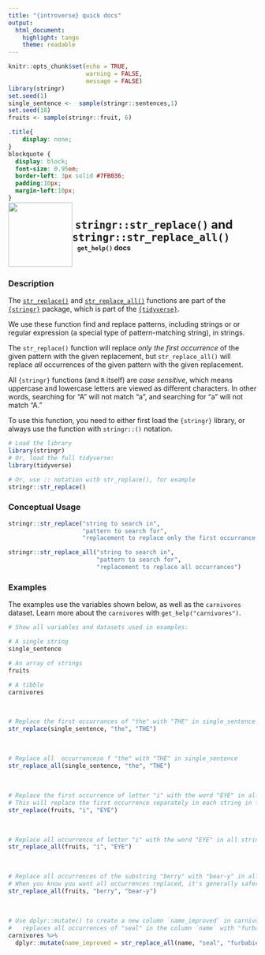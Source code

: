 ```yaml
---
title: "{introverse} quick docs"
output: 
  html_document:
    highlight: tango
    theme: readable
---
```



```r
knitr::opts_chunk$set(echo = TRUE, 
                      warning = FALSE, 
                      message = FALSE)
library(stringr)
set.seed(1)
single_sentence <-  sample(stringr::sentences,1)
set.seed(18)
fruits <- sample(stringr::fruit, 6)
```

```css
.title{
    display: none;
}
blockquote {
  display: block;
  font-size: 0.95em;
  border-left: 3px solid #7FB036;
  padding:10px;
  margin-left:10px;
}
```

<div>
<br>
 <img src = "logo.png" style = "float:left;height:130px;margin-top:-30px;">
 <span style = "font-weight:bold;font-size:24px;"> 
  &nbsp;<code>stringr::str_replace()</code> and <code>stringr::str_replace_all()</code>
 </span>
 <br>
 <b>&nbsp;&nbsp;&nbsp;<code>get_help()</code> docs</b>
</div>
<br>

### Description

The [`str_replace()`](https://stringr.tidyverse.org/reference/str_replace.html) and  [`str_replace_all()`](https://stringr.tidyverse.org/reference/str_replace.html) functions are part of the [`{stringr}`](https://stringr.tidyverse.org/) package, which is part of the [`{tidyverse}`](https://www.tidyverse.org/).

We use these function find and replace patterns, including strings or or regular expression (a special type of pattern-matching string), in strings. 

The `str_replace()` function will replace _only the first occurrence_ of the given pattern with the given replacement, but `str_replace_all()` will replace _all_ occurrences of the given pattern with the given replacement.

All `{stringr}` functions (and `R` itself) are _case sensitive_, which means uppercase and lowercase letters are viewed as different characters. In other words, searching for "A" will not match "a", and searching for "a" will not match "A."

<!-- Add the following if the topic is a function that does NOT come with base R, and uncomment/fill in the subsequent multiline HTML comment: -->
To use this function, you need to either first load the `{stringr}` library, or always use the function with `stringr::()` notation.

```r
# Load the library
library(stringr)
# Or, load the full tidyverse:
library(tidyverse)

# Or, use :: notation with str_replace(), for example
stringr::str_replace()
```


### Conceptual Usage 

```r
stringr::str_replace("string to search in", 
                     "pattern to search for",
                     "replacement to replace only the first occurrance of pattern")

stringr::str_replace_all("string to search in", 
                         "pattern to search for",
                         "replacement to replace all occurrances")
```

### Examples

The examples use the variables shown below, as well as the `carnivores` dataset. Learn more about the `carnivores` with `get_help("carnivores")`.

```r
# Show all variables and datasets used in examples:

# A single string
single_sentence

# An array of strings
fruits

# A tibble
carnivores
```

<br>


```r
# Replace the first occurrances of "the" with "THE" in single_sentence
str_replace(single_sentence, "the", "THE")
```

<br>  <!-- Do not delete the <br>, and make sure to keep the previous and following lines blank. -->

```r
# Replace all  occurranceso f "the" with "THE" in single_sentence
str_replace_all(single_sentence, "the", "THE")
```
<br>  <!-- Do not delete the <br>, and make sure to keep the previous and following lines blank. -->

```r
# Replace the first occurrence of letter "i" with the word "EYE" in all strings in fruits
# This will replace the first occurrence separately in each string in fruits
str_replace(fruits, "i", "EYE")
```


<br>

```r
# Replace all occurrence of letter "i" with the word "EYE" in all strings in fruits
str_replace_all(fruits, "i", "EYE")
```

<br>

```r
# Replace all occurrences of the substring "berry" with "bear-y" in all fruit strings
# When you know you want all occurrences replaced, it's generally safer to use `str_replace_all()`
str_replace_all(fruits, "berry", "bear-y")
```


<br>

```r
# Use dplyr::mutate() to create a new column `name_improved` in carnivores that 
#   replaces all occurrences of "seal" in the column `name` with "furbabies"
carnivores %>%
  dplyr::mutate(name_improved = str_replace_all(name, "seal", "furbabies"))
```

